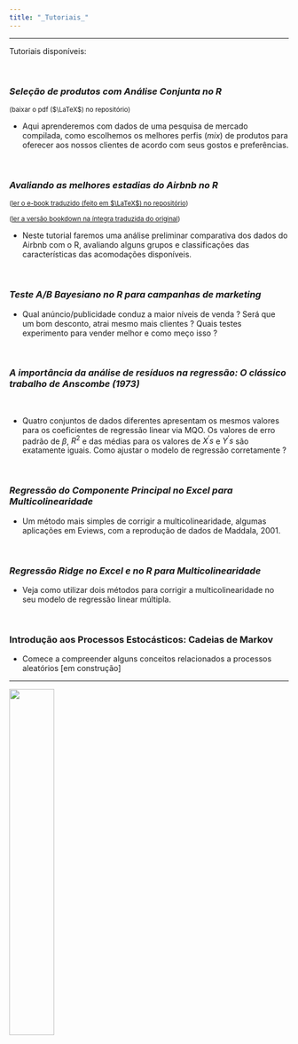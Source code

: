 ```yaml
---
title: "_Tutoriais_"
---
```


***

Tutoriais disponíveis:

&nbsp;

### *Seleção de produtos com Análise Conjunta no R* 

<small>(baixar o pdf ($\LaTeX$) no repositório)</small>

+ Aqui aprenderemos com dados de uma pesquisa de mercado compilada, como escolhemos os melhores perfis (_mix_) de produtos para oferecer aos nossos clientes de acordo com seus gostos e preferências.

&nbsp;

### *Avaliando as melhores estadias do Airbnb no R* 

<small>([ler o e-book traduzido (feito em $\LaTeX$) no repositório](https://github.com/rhozon/R-para-estudantes-de-marketing/raw/master/R_para_estudantes_de_marketing.pdf))</small>

<small> ([ler a versão bookdown na íntegra traduzida do original](https://rhozon.github.io/rparamkt/))</small>

+ Neste tutorial faremos uma análise preliminar comparativa dos dados do Airbnb com o R, avaliando alguns grupos e classificações das características das acomodações disponíveis.

&nbsp;

### *Teste A/B Bayesiano no R para campanhas de marketing*

+ Qual anúncio/publicidade conduz a maior níveis de venda ? Será que um bom desconto, atrai mesmo mais clientes ? Quais testes experimento para vender melhor e como meço isso ?

&nbsp;

### *A importância da análise de resíduos na regressão: O clássico trabalho de Anscombe (1973)*

&nbsp;

+ Quatro conjuntos de dados diferentes apresentam os mesmos valores para os coeficientes de regressão linear via MQO. Os valores de erro padrão de $\beta$, $R^{2}$ e das médias para os valores de $X^{'}s$ e $Y^{'}s$ são exatamente iguais. Como ajustar o modelo de regressão corretamente ?

&nbsp;

### *Regressão do Componente Principal no Excel para Multicolinearidade*

+ Um método mais simples de corrigir a multicolinearidade, algumas aplicações em Eviews, com a reprodução de dados de Maddala, 2001.

&nbsp;

### *Regressão _Ridge_ no Excel e no R para Multicolinearidade*

+ Veja como utilizar dois métodos para corrigir a multicolinearidade no seu modelo de regressão linear múltipla.

&nbsp;

### Introdução aos Processos Estocásticos: Cadeias de Markov

+ Comece a compreender alguns conceitos relacionados a processos aleatórios [em construção]



***

![](C:/Users/rodri/Desktop/AnaliseConjunta/selecaodeprodutosnor/econnerd.png){ width=40% }